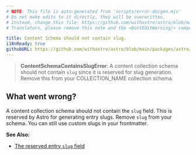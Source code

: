 ```yaml
---
# NOTE: This file is auto-generated from 'scripts/error-docgen.mjs'
# Do not make edits to it directly, they will be overwritten.
# Instead, change this file: https://github.com/withastro/astro/blob/main/packages/astro/src/core/errors/errors-data.ts
# Translators, please remove this note and the <DontEditWarning/> component.

title: Content Schema should not contain slug.
i18nReady: true
githubURL: https://github.com/withastro/astro/blob/main/packages/astro/src/core/errors/errors-data.ts
---
```


<DontEditWarning />


> **ContentSchemaContainsSlugError**: A content collection schema should not contain `slug` since it is reserved for slug generation. Remove this from your COLLECTION_NAME collection schema.
## What went wrong?
A content collection schema should not contain the `slug` field. This is reserved by Astro for generating entry slugs. Remove `slug` from your schema. You can still use custom slugs in your frontmatter.

**See Also:**
-  [The reserved entry `slug` field](/en/guides/content-collections/#defining-custom-slugs)


